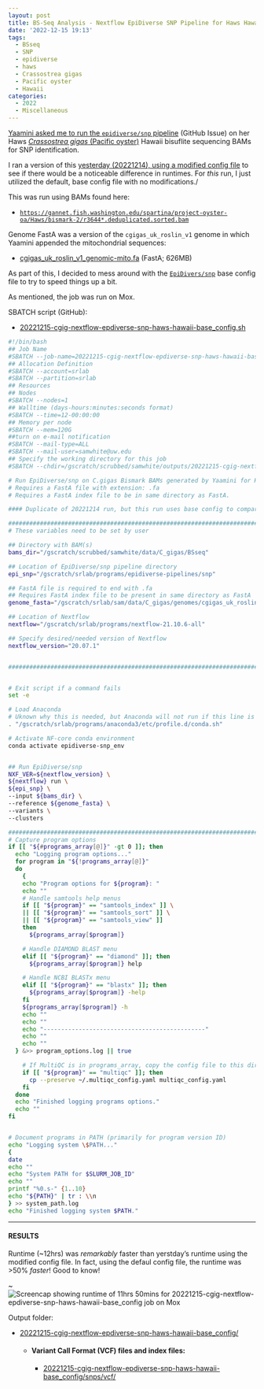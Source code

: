 ```yaml
---
layout: post
title: BS-Seq Analysis - Nextflow EpiDiverse SNP Pipeline for Haws Hawaii C.gigas BAMs from Yaamini Base Config
date: '2022-12-15 19:13'
tags: 
  - BSseq
  - SNP
  - epidiverse
  - haws
  - Crassostrea gigas
  - Pacific oyster
  - Hawaii
categories: 
  - 2022
  - Miscellaneous
---
```

[Yaamini asked me to run the `epidiverse/snp` pipeline](https://github.com/RobertsLab/resources/issues/1558) (GitHub Issue) on her Haws [_Crassostrea gigas_ (Pacific oyster)](http://en.wikipedia.org/wiki/Pacific_oyster) Hawaii bisuflite sequencing BAMs for SNP identification.

I ran a version of this [yesterday (20221214), using a modified config file](https://robertslab.github.io/sams-notebook/posts/2022-12-14-BS-Seq-Analysis---Nextflow-EpiDiverse-SNP-Pipeline-for-Haws-Hawaii-C.gigas-BAMs-from-Yaamini/) to see if there would be a noticeable difference in runtimes. For _this_ run, I just utilized the default, base config file with no modifications./

This was run using BAMs found here:

- [`https://gannet.fish.washington.edu/spartina/project-oyster-oa/Haws/bismark-2/r3644*.deduplicated.sorted.bam`](https://gannet.fish.washington.edu/spartina/project-oyster-oa/Haws/bismark-2/)

Genome FastA was a version of the `cgigas_uk_roslin_v1` genome in which Yaamini appended the mitochondrial sequences:

- [cgigas_uk_roslin_v1_genomic-mito.fa](https://gannet.fish.washington.edu/spartina/project-oyster-oa/Haws/data/cgigas_uk_roslin_v1_genomic-mito.fa) (FastA; 626MB)

As part of this, I decided to mess around with the [`EpiDivers/snp`](https://github.com/EpiDiverse/snp) base config file to try to speed things up a bit. 

As mentioned, the job was run on Mox.

SBATCH script (GitHub):

- [20221215-cgig-nextflow-epdiverse-snp-haws-hawaii-base_config.sh](https://github.com/RobertsLab/sams-notebook/blob/master/sbatch_scripts/20221215-cgig-nextflow-epdiverse-snp-haws-hawaii-base_config.sh)

```bash
#!/bin/bash
## Job Name
#SBATCH --job-name=20221215-cgig-nextflow-epdiverse-snp-haws-hawaii-base_config
## Allocation Definition
#SBATCH --account=srlab
#SBATCH --partition=srlab
## Resources
## Nodes
#SBATCH --nodes=1
## Walltime (days-hours:minutes:seconds format)
#SBATCH --time=12-00:00:00
## Memory per node
#SBATCH --mem=120G
##turn on e-mail notification
#SBATCH --mail-type=ALL
#SBATCH --mail-user=samwhite@uw.edu
## Specify the working directory for this job
#SBATCH --chdir=/gscratch/scrubbed/samwhite/outputs/20221215-cgig-nextflow-epdiverse-snp-haws-hawaii-base_config

# Run EpiDiverse/snp on C.gigas Bismark BAMs generated by Yaamini for Haws Hawaii project.
# Requires a FastA file with extension: .fa
# Requires a FastA index file to be in same directory as FastA.

#### Duplicate of 20221214 run, but this run uses base config to compare run times.

###################################################################################
# These variables need to be set by user

## Directory with BAM(s)
bams_dir="/gscratch/scrubbed/samwhite/data/C_gigas/BSseq"

## Location of EpiDiverse/snp pipeline directory
epi_snp="/gscratch/srlab/programs/epidiverse-pipelines/snp"

## FastA file is required to end with .fa
## Requires FastA index file to be present in same directory as FastA
genome_fasta="/gscratch/srlab/sam/data/C_gigas/genomes/cgigas_uk_roslin_v1_genomic-mito.fa"

## Location of Nextflow
nextflow="/gscratch/srlab/programs/nextflow-21.10.6-all"

## Specify desired/needed version of Nextflow
nextflow_version="20.07.1"


###################################################################################


# Exit script if a command fails
set -e

# Load Anaconda
# Uknown why this is needed, but Anaconda will not run if this line is not included.
. "/gscratch/srlab/programs/anaconda3/etc/profile.d/conda.sh"

# Activate NF-core conda environment
conda activate epidiverse-snp_env


## Run EpiDiverse/snp
NXF_VER=${nextflow_version} \
${nextflow} run \
${epi_snp} \
--input ${bams_dir} \
--reference ${genome_fasta} \
--variants \
--clusters

###################################################################################
# Capture program options
if [[ "${#programs_array[@]}" -gt 0 ]]; then
  echo "Logging program options..."
  for program in "${!programs_array[@]}"
  do
    {
    echo "Program options for ${program}: "
    echo ""
    # Handle samtools help menus
    if [[ "${program}" == "samtools_index" ]] \
    || [[ "${program}" == "samtools_sort" ]] \
    || [[ "${program}" == "samtools_view" ]]
    then
      ${programs_array[$program]}

    # Handle DIAMOND BLAST menu
    elif [[ "${program}" == "diamond" ]]; then
      ${programs_array[$program]} help

    # Handle NCBI BLASTx menu
    elif [[ "${program}" == "blastx" ]]; then
      ${programs_array[$program]} -help
    fi
    ${programs_array[$program]} -h
    echo ""
    echo ""
    echo "----------------------------------------------"
    echo ""
    echo ""
  } &>> program_options.log || true

    # If MultiQC is in programs_array, copy the config file to this directory.
    if [[ "${program}" == "multiqc" ]]; then
      cp --preserve ~/.multiqc_config.yaml multiqc_config.yaml
    fi
  done
  echo "Finished logging programs options."
  echo ""
fi


# Document programs in PATH (primarily for program version ID)
echo "Logging system \$PATH..."
{
date
echo ""
echo "System PATH for $SLURM_JOB_ID"
echo ""
printf "%0.s-" {1..10}
echo "${PATH}" | tr : \\n
} >> system_path.log
echo "Finished logging system $PATH."
```

---

#### RESULTS

Runtime (~12hrs) was _remarkably_ faster than yerstday's runtime using the modified config file. In fact, using the defaul config file, the runtime was >50% _faster_! Good to know!

~![Screencap showing runtime of 11hrs 50mins for 20221215-cgig-nextflow-epdiverse-snp-haws-hawaii-base_config job on Mox](https://github.com/RobertsLab/sams-notebook/blob/master/images/screencaps/20221215-cgig-nextflow-epdiverse-snp-haws-hawaii-base_config.png?raw=true)

Output folder:

- [20221215-cgig-nextflow-epdiverse-snp-haws-hawaii-base_config/](https://gannet.fish.washington.edu/Atumefaciens/20221215-cgig-nextflow-epdiverse-snp-haws-hawaii-base_config/)

  - #### Variant Call Format (VCF) files and index files:

    - [20221215-cgig-nextflow-epdiverse-snp-haws-hawaii-base_config/snps/vcf/](https://gannet.fish.washington.edu/Atumefaciens/20221215-cgig-nextflow-epdiverse-snp-haws-hawaii-base_config/snps/vcf/)